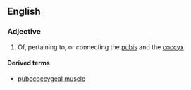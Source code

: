 ==English==

===Adjective===
{{en-adj|-}}

# {{context|anatomy|lang=en}} Of, pertaining to, or connecting the [[pubis]] and the [[coccyx]]

====Derived terms====
*[[pubococcygeal muscle]]